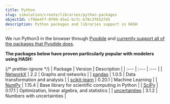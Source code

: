```yaml
---
title: Python
slug: simulation/create/libraries/python-packages
objectId: cf9de4ff-0f99-45e2-bcfc-b78c3f652745
description: Python packages and libraries support in HASH
---
```


We run Python3 in the browser through [Pyodide](https://github.com/iodide-project/pyodide) and [currently support all of the packages that Pyodide does](https://github.com/iodide-project/pyodide/tree/master/packages).

**The packages below have proven particularly popular with modelers using HASH:**

{/* prettier-ignore */}
| Package | Version | Description |
| :--- | :--- | :--- |
| [NetworkX](https://networkx.github.io/documentation/networkx-2.2/) | 2.2 | Graphs and networks |
| [pandas](https://pandas.pydata.org/pandas-docs/version/1.0.5/) | 1.0.5 | Data transformation and analysis |
| [scikit-learn](https://scikit-learn.org/0.20/) | 0.20.1 | Machine Learning |
| [NumPy](https://docs.scipy.org/doc/numpy-1.15.4/reference/) | 1.15.4 | Base library for scientific computing in Python |
| [SciPy](https://docs.scipy.org/doc/scipy-0.17.1/reference/) | 0.17.1 | Optimization, linear algebra, and statistics |
| [uncertainties](https://pythonhosted.org/uncertainties/index.html) | 3.1.2 | Numbers with uncertainties |
